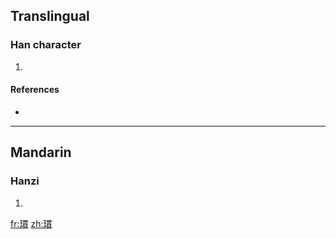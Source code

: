 ==Translingual==

===Han character===
{{Han char|rn=96|rad=玉|as=11|sn=15|four=|canj=一土田十金 (MGWJC)}}

# {{defn|Han|sort=玉11}}

====References====
* {{Han ref|kx=0740.140|dkj=21183|dj=1150.080|hdz=21136.070|uh=747B|ud=29819}}

----

==Mandarin==

===Hanzi===
{{cmn-hanzi|pin=[[kūn]] ([[kun1]])|wg=k'un<sup>1</sup>}}

# {{defn|Mandarin}}

[[fr:瑻]]
[[zh:瑻]]